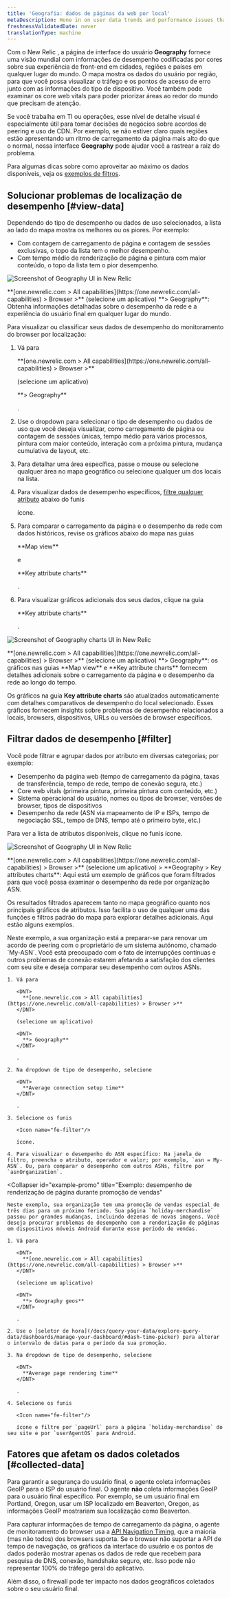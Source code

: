 ```yaml
---
title: 'Geografia: dados de páginas da web por local'
metaDescription: Hone in on user data trends and performance issues that are region-specific with our Geography UI.
freshnessValidatedDate: never
translationType: machine
---
```


Com o New Relic <InlinePopover type="browser"/>, a página de interface do usuário <DNT>**Geography**</DNT> fornece uma visão mundial com informações de desempenho codificadas por cores sobre sua experiência de front-end em cidades, regiões e países em qualquer lugar do mundo. O mapa mostra os dados do usuário por região, para que você possa visualizar o tráfego e os pontos de acesso de erro junto com as informações do tipo de dispositivo. Você também pode examinar os core web vitals para poder priorizar áreas ao redor do mundo que precisam de atenção.

Se você trabalha em TI ou operações, esse nível de detalhe visual é especialmente útil para tomar decisões de negócios sobre acordos de peering e uso de CDN. Por exemplo, se não estiver claro quais regiões estão apresentando um ritmo de carregamento da página mais alto do que o normal, nossa interface <DNT>**Geography**</DNT> pode ajudar você a rastrear a raiz do problema.

Para algumas dicas sobre como aproveitar ao máximo os dados disponíveis, veja os [exemplos de filtros](#filter).

## Solucionar problemas de localização de desempenho [#view-data]

Dependendo do tipo de desempenho ou dados de uso selecionados, a lista ao lado do mapa mostra os melhores ou os piores. Por exemplo:

* Com contagem de carregamento de página e contagem de sessões exclusivas, o topo da lista tem o melhor desempenho.
* Com tempo médio de renderização de página e pintura com maior conteúdo, o topo da lista tem o pior desempenho.

<img
  title="Geography UI"
  alt="Screenshot of Geography UI in New Relic"
  src="/images/browser_screenshot-full_geography-summary.webp"
/>

<figcaption>
  <DNT>**[one.newrelic.com > All capabilities](https://one.newrelic.com/all-capabilities) > Browser >**</DNT> (selecione um aplicativo) <DNT>**> Geography**</DNT>: Obtenha informações detalhadas sobre o desempenho da rede e a experiência do usuário final em qualquer lugar do mundo.
</figcaption>

Para visualizar ou classificar seus dados de desempenho do monitoramento do browser por localização:

1. Vá para

   <DNT>
     **[one.newrelic.com > All capabilities](https://one.newrelic.com/all-capabilities) > Browser >**
   </DNT>

   (selecione um aplicativo)

   <DNT>
     **> Geography**
   </DNT>

   .

2. Use o dropdown para selecionar o tipo de desempenho ou dados de uso que você deseja visualizar, como carregamento de página ou contagem de sessões únicas, tempo médio para vários processos, pintura com maior conteúdo, interação com a próxima pintura, mudança cumulativa de layout, etc.

3. Para detalhar uma área específica, passe o mouse ou selecione qualquer área no mapa geográfico ou selecione qualquer um dos locais na lista.

4. Para visualizar dados de desempenho específicos, [filtre qualquer atributo](#filter) abaixo do funis

   <Icon name="fe-filter"/>

   ícone.

5. Para comparar o carregamento da página e o desempenho da rede com dados históricos, revise os gráficos abaixo do mapa nas guias

   <DNT>
     **Map view**
   </DNT>

   e

   <DNT>
     **Key attribute charts**
   </DNT>

   .

6. Para visualizar gráficos adicionais dos seus dados, clique na guia

   <DNT>
     **Key attribute charts**
   </DNT>

   .

<img
  title="Geography UI charts"
  alt="Screenshot of Geography charts UI in New Relic"
  src="/images/browser_screenshot-full_filterable-graphs.webp"
/>

<figcaption>
  <DNT>**[one.newrelic.com > All capabilities](https://one.newrelic.com/all-capabilities) > Browser >**</DNT> (selecione um aplicativo) <DNT>**> Geography**</DNT>: os gráficos nas guias <DNT>**Map view**</DNT> e <DNT>**Key attribute charts**</DNT> fornecem detalhes adicionais sobre o carregamento da página e o desempenho da rede ao longo do tempo.
</figcaption>

Os gráficos na guia <DNT>**Key attribute charts**</DNT> são atualizados automaticamente com detalhes comparativos de desempenho do local selecionado. Esses gráficos fornecem insights sobre problemas de desempenho relacionados a locais, browsers, dispositivos, URLs ou versões de browser específicos.

## Filtrar dados de desempenho [#filter]

Você pode filtrar e agrupar dados por atributo em diversas categorias; por exemplo:

* Desempenho da página web (tempo de carregamento da página, taxas de transferência, tempo de rede, tempo de conexão segura, etc.)
* Core web vitals (primeira pintura, primeira pintura com conteúdo, etc.)
* Sistema operacional do usuário, nomes ou tipos de browser, versões de browser, tipos de dispositivos
* Desempenho da rede (ASN via mapeamento de IP e ISPs, tempo de negociação SSL, tempo de DNS, tempo até o primeiro byte, etc.)

Para ver a lista de atributos disponíveis, clique no funis <Icon name="fe-filter"/> ícone.

<img
  title="Geography UI"
  alt="Screenshot of Geography UI in New Relic"
  src="/images/browser_screenshot-full_key-attributes.webp"
/>

<figcaption>
  <DNT>**[one.newrelic.com > All capabilities](https://one.newrelic.com/all-capabilities) > Browser >**</DNT> (selecione um aplicativo) > <DNT>**Geography > Key attributes charts**</DNT>: Aqui está um exemplo de gráficos que foram filtrados para que você possa examinar o desempenho da rede por organização ASN.
</figcaption>

Os resultados filtrados aparecem tanto no mapa geográfico quanto nos principais gráficos de atributos. Isso facilita o uso de qualquer uma das funções e filtros padrão do mapa para explorar detalhes adicionais. Aqui estão alguns exemplos.

<CollapserGroup>
  <Collapser
    id="example-asn"
    title="Exemplo: Desempenho de rede insatisfatório por ASN"
  >
    Neste exemplo, a sua organização está a preparar-se para renovar um acordo de peering com o proprietário de um sistema autónomo, chamado `My-ASN`. Você está preocupado com o fato de interrupções contínuas e outros problemas de conexão estarem afetando a satisfação dos clientes com seu site e deseja comparar seu desempenho com outros ASNs.

    1. Vá para

       <DNT>
         **[one.newrelic.com > All capabilities](https://one.newrelic.com/all-capabilities) > Browser >**
       </DNT>

       (selecione um aplicativo)

       <DNT>
         **> Geography**
       </DNT>

       .

    2. Na dropdown de tipo de desempenho, selecione

       <DNT>
         **Average connection setup time**
       </DNT>

       .

    3. Selecione os funis

       <Icon name="fe-filter"/>

       ícone.

    4. Para visualizar o desempenho do ASN específico: Na janela de filtro, preencha o atributo, operador e valor; por exemplo, `asn = My-ASN`. Ou, para comparar o desempenho com outros ASNs, filtre por `asnOrganization`.
  </Collapser>

  <Collapser
    id="example-promo"
    title="Exemplo: desempenho de renderização de página durante promoção de vendas"
  >
    Neste exemplo, sua organização tem uma promoção de vendas especial de três dias para um próximo feriado. Sua página `holiday-merchandise` passou por grandes mudanças, incluindo dezenas de novas imagens. Você deseja procurar problemas de desempenho com a renderização de páginas em dispositivos móveis Android durante esse período de vendas.

    1. Vá para

       <DNT>
         **[one.newrelic.com > All capabilities](https://one.newrelic.com/all-capabilities) > Browser >**
       </DNT>

       (selecione um aplicativo)

       <DNT>
         **> Geography geos**
       </DNT>

       .

    2. Use o [seletor de hora](/docs/query-your-data/explore-query-data/dashboards/manage-your-dashboard/#dash-time-picker) para alterar o intervalo de datas para o período da sua promoção.

    3. Na dropdown de tipo de desempenho, selecione

       <DNT>
         **Average page rendering time**
       </DNT>

       .

    4. Selecione os funis

       <Icon name="fe-filter"/>

       ícone e filtre por `pageUrl` para a página `holiday-merchandise` do seu site e por `userAgentOS` para Android.
  </Collapser>
</CollapserGroup>

## Fatores que afetam os dados coletados [#collected-data]

Para garantir a segurança do usuário final, o agente coleta informações GeoIP para o ISP do usuário final. O agente **não** coleta informações GeoIP para o usuário final específico. Por exemplo, se um usuário final em Portland, Oregon, usar um ISP localizado em Beaverton, Oregon, as informações GeoIP mostrariam sua localização como Beaverton.

Para capturar informações de tempo de carregamento da página, o agente de monitoramento do browser usa a [API Navigation Timing](/docs/browser/new-relic-browser/browser-agent-apis/navigation-timing-api), que a maioria (mas não todos) dos browsers suporta. Se o browser não suportar a API de tempo de navegação, os gráficos da interface do usuário e os pontos de dados poderão mostrar apenas os dados de rede que recebem para pesquisa de DNS, conexão, handshake seguro, etc. Isso pode não representar 100% do tráfego geral do aplicativo.

Além disso, o firewall pode ter impacto nos dados geográficos coletados sobre o seu usuário final.
